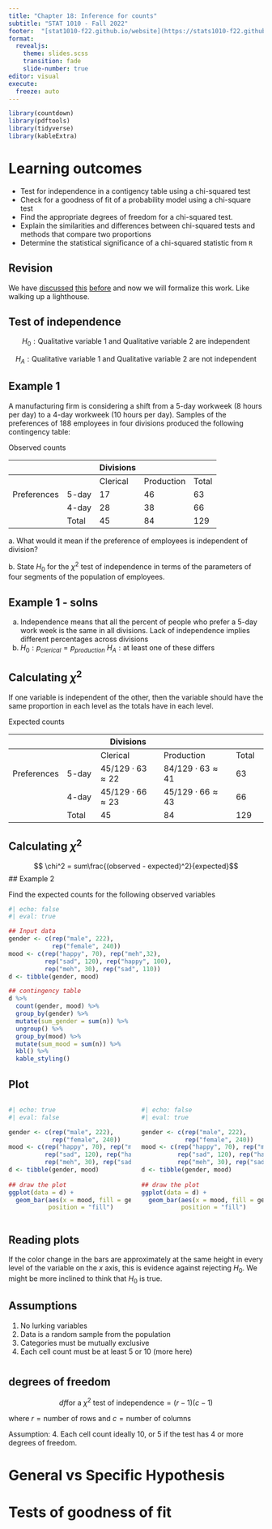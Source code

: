 ```yaml
---
title: "Chapter 18: Inference for counts"
subtitle: "STAT 1010 - Fall 2022"
footer:  "[stat1010-f22.github.io/website](https://stats1010-f22.github.io/website/)"
format: 
  revealjs: 
    theme: slides.scss
    transition: fade
    slide-number: true
editor: visual
execute:
  freeze: auto
---
```


```r
library(countdown)
library(pdftools)
library(tidyverse)
library(kableExtra)
```

# Learning outcomes

::: incremental
-   Test for independence in a contigency table using a chi-squared test
-   Check for a goodness of fit of a probability model using a chi-square test
-   Find the appropriate degrees of freedom for a chi-squared test.
-   Explain the similarities and differences between chi-squared tests and methods that compare two proportions
-   Determine the statistical significance of a chi-squared statistic from `R`
:::

## Revision

We have [discussed](https://stats1010-f22.github.io/website/supplemental/chi-squared.html) [this](https://stats1010-f22.github.io/website/ae/ae-2-exploring-categorical-vars.html#chi-squared-test) [before](https://stats1010-f22.github.io/website/hw/hw-1.html) and now we will formalize this work. Like walking up a lighthouse.

## Test of independence

$$H_0: \text{Qualitative variable 1 and Qualitative variable 2 are independent}$$

$$H_A: \text{Qualitative variable 1 and Qualitative variable 2 are not independent}$$

## Example 1 {.smaller}

A manufacturing firm is considering a shift from a 5-day workweek (8 hours per day) to a 4-day workweek (10 hours per day). Samples of the preferences of 188 employees in four divisions produced the following contingency table:

Observed counts

|             |       | Divisions |            |       |
|-------------|-------|-----------|------------|-------|
|             |       | Clerical  | Production | Total |
| Preferences | 5-day | 17        | 46         | 63    |
|             | 4-day | 28        | 38         | 66    |
|             | Total | 45        | 84         | 129   |

a\. What would it mean if the preference of employees is independent of division?

b\. State $H_0$ for the $\chi^2$ test of independence in terms of the parameters of four segments of the population of employees.

## Example 1 - solns

a.  Independence means that all the percent of people who prefer a 5-day work week is the same in all divisions. Lack of independence implies different percentages across divisions
b.  $H_0: p_{clerical} = p_{production}$ 
$H_A: \text{at least one of these differs}$

## Calculating $\chi^2$

If one variable is independent of the other, then the variable should have the same proportion in each level as the totals have in each level.

Expected counts

|             |       | Divisions                  |                            |       |
|---------------|---------------|-----------------------------|---------------------------------|--------------|
|             |       | Clerical                   | Production                 | Total |
| Preferences | 5-day | $45/129\cdot63 \approx 22$ | $84/129\cdot63 \approx 41$ | 63    |
|             | 4-day | $45/129\cdot66 \approx 23$ | $45/129\cdot66 \approx 43$ | 66    |
|             | Total | 45                         | 84                         | 129   |


## Calculating $\chi^2$

$$ \chi^2 = sum\frac{(observed - expected)^2}{expected}$$
## Example 2

Find the expected counts for the following observed variables

```r
#| echo: false
#| eval: true

## Input data
gender <- c(rep("male", 222), 
            rep("female", 240))
mood <- c(rep("happy", 70), rep("meh",32),
          rep("sad", 120), rep("happy", 100),
          rep("meh", 30), rep("sad", 110))
d <- tibble(gender, mood)

## contingency table
d %>% 
  count(gender, mood) %>% 
  group_by(gender) %>% 
  mutate(sum_gender = sum(n)) %>% 
  ungroup() %>% 
  group_by(mood) %>% 
  mutate(sum_mood = sum(n)) %>% 
  kbl() %>%
  kable_styling()
```


## Plot

::: columns
::: {.column width="50%"}
```r
#| echo: true
#| eval: false

gender <- c(rep("male", 222), 
            rep("female", 240))
mood <- c(rep("happy", 70), rep("meh",32),
          rep("sad", 120), rep("happy", 100),
          rep("meh", 30), rep("sad", 110))
d <- tibble(gender, mood)
 
## draw the plot
ggplot(data = d) +
  geom_bar(aes(x = mood, fill = gender),
           position = "fill")
```
:::

::: {.column width="50%"}
```r
#| echo: false
#| eval: true

gender <- c(rep("male", 222), 
            rep("female", 240))
mood <- c(rep("happy", 70), rep("meh",32),
          rep("sad", 120), rep("happy", 100),
          rep("meh", 30), rep("sad", 110))
d <- tibble(gender, mood)
 
## draw the plot
ggplot(data = d) +
  geom_bar(aes(x = mood, fill = gender),
           position = "fill")
```
:::
:::
## Reading plots

If the color change in the bars are approximately at the same height in every level of the variable on the $x$ axis, this is evidence against rejecting $H_0$. We might be more inclined to think that $H_0$ is true. 

## Assumptions

1. No lurking variables
2. Data is a random sample from the population
3. Categories must be mutually exclusive
4. Each cell count must be at least 5 or 10 (more here)


#  {background-iframe="https://nzgwynn.shinyapps.io/chi-squared/"}

## degrees of freedom

$$df \text{for a } \chi^2 \text{ test of independence} = (r-1)(c-1)$$

where $r= \text{number of rows}$ and $c= \text{number of columns}$

Assumption:
4. Each cell count ideally 10, or 5 if the test has 4 or more degrees of freedom. 

# General vs Specific Hypothesis


# Tests of goodness of fit